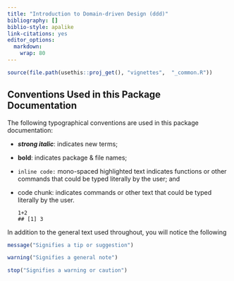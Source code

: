 ---
title: "Introduction to Domain-driven Design (ddd)"
bibliography: []
biblio-style: apalike
link-citations: yes
editor_options: 
  markdown: 
    wrap: 80
---

```{r, include = FALSE}
source(file.path(usethis::proj_get(), "vignettes",  "_common.R"))
```

## Conventions Used in this Package Documentation

The following typographical conventions are used in this package documentation:

-   ***strong italic***: indicates new terms;

-   **bold**: indicates package & file names;

-   `inline code:` mono-spaced highlighted text indicates functions or other
    commands that could be typed literally by the user; and

-   code chunk: indicates commands or other text that could be typed literally
    by the user.

    ```{}
    1+2
    ## [1] 3
    ```

In addition to the general text used throughout, you will notice the following

<!-- code chunks with images: -->

```{r, message=TRUE}
message("Signifies a tip or suggestion")
```

```{r, warning=TRUE}
warning("Signifies a general note")
```

```{r, error=TRUE}
stop("Signifies a warning or caution")
```
